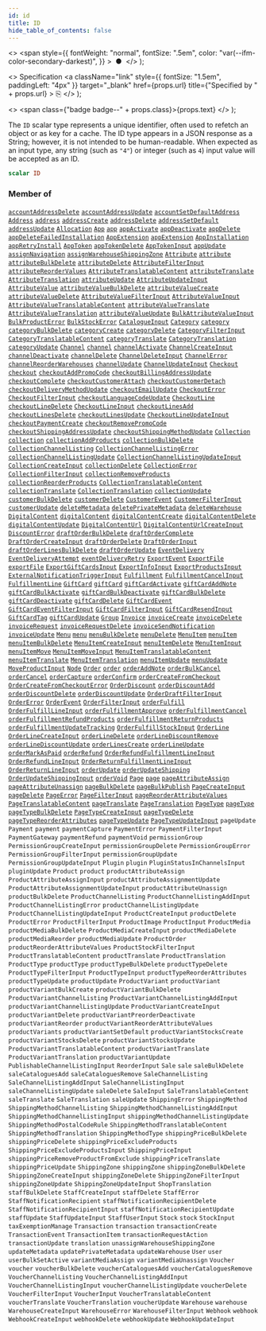 ```yaml
---
id: id
title: ID
hide_table_of_contents: false
---
```


  <>
    <span
      style={{
        fontWeight: "normal",
        fontSize: ".5em",
        color: "var(--ifm-color-secondary-darkest)",
      }}
    >
      &nbsp;●&nbsp;
    </span>
  </>
);

  <>
    Specification
    <a
      className="link"
      style={{ fontSize: "1.5em", paddingLeft: "4px" }}
      target="\_blank"
      href={props.url}
      title={"Specified by " + props.url}
    >
      ⎘
    </a>
  </>
);

  <>
    <span class={"badge badge--" + props.class}>{props.text}</span>
  </>
);

The `ID` scalar type represents a unique identifier, often used to refetch an object or as key for a cache. The ID type appears in a JSON response as a String; however, it is not intended to be human-readable. When expected as an input type, any string (such as `"4"`) or integer (such as `4`) input value will be accepted as an ID.

```graphql
scalar ID
```

### Member of

[`accountAddressDelete`](../../../developer/api-reference/mutations/account-address-delete) <Badge class="secondary" text="mutation"/><Bullet />[`accountAddressUpdate`](../../../developer/api-reference/mutations/account-address-update) <Badge class="secondary" text="mutation"/><Bullet />[`accountSetDefaultAddress`](../../../developer/api-reference/mutations/account-set-default-address) <Badge class="secondary" text="mutation"/><Bullet />[`Address`](../../../developer/api-reference/objects/address) <Badge class="secondary" text="object"/><Bullet />[`address`](../../../developer/api-reference/queries/address) <Badge class="secondary" text="query"/><Bullet />[`addressCreate`](../../../developer/api-reference/mutations/address-create) <Badge class="secondary" text="mutation"/><Bullet />[`addressDelete`](../../../developer/api-reference/mutations/address-delete) <Badge class="secondary" text="mutation"/><Bullet />[`addressSetDefault`](../../../developer/api-reference/mutations/address-set-default) <Badge class="secondary" text="mutation"/><Bullet />[`addressUpdate`](../../../developer/api-reference/mutations/address-update) <Badge class="secondary" text="mutation"/><Bullet />[`Allocation`](../../../developer/api-reference/objects/allocation) <Badge class="secondary" text="object"/><Bullet />[`App`](../../../developer/api-reference/objects/app) <Badge class="secondary" text="object"/><Bullet />[`app`](../../../developer/api-reference/queries/app) <Badge class="secondary" text="query"/><Bullet />[`appActivate`](../../../developer/api-reference/mutations/app-activate) <Badge class="secondary" text="mutation"/><Bullet />[`appDeactivate`](../../../developer/api-reference/mutations/app-deactivate) <Badge class="secondary" text="mutation"/><Bullet />[`appDelete`](../../../developer/api-reference/mutations/app-delete) <Badge class="secondary" text="mutation"/><Bullet />[`appDeleteFailedInstallation`](../../../developer/api-reference/mutations/app-delete-failed-installation) <Badge class="secondary" text="mutation"/><Bullet />[`AppExtension`](../../../developer/api-reference/objects/app-extension) <Badge class="secondary" text="object"/><Bullet />[`appExtension`](../../../developer/api-reference/queries/app-extension) <Badge class="secondary" text="query"/><Bullet />[`AppInstallation`](../../../developer/api-reference/objects/app-installation) <Badge class="secondary" text="object"/><Bullet />[`appRetryInstall`](../../../developer/api-reference/mutations/app-retry-install) <Badge class="secondary" text="mutation"/><Bullet />[`AppToken`](../../../developer/api-reference/objects/app-token) <Badge class="secondary" text="object"/><Bullet />[`appTokenDelete`](../../../developer/api-reference/mutations/app-token-delete) <Badge class="secondary" text="mutation"/><Bullet />[`AppTokenInput`](../../../developer/api-reference/inputs/app-token-input) <Badge class="secondary" text="input"/><Bullet />[`appUpdate`](../../../developer/api-reference/mutations/app-update) <Badge class="secondary" text="mutation"/><Bullet />[`assignNavigation`](../../../developer/api-reference/mutations/assign-navigation) <Badge class="secondary" text="mutation"/><Bullet />[`assignWarehouseShippingZone`](../../../developer/api-reference/mutations/assign-warehouse-shipping-zone) <Badge class="secondary" text="mutation"/><Bullet />[`Attribute`](../../../developer/api-reference/objects/attribute) <Badge class="secondary" text="object"/><Bullet />[`attribute`](../../../developer/api-reference/queries/attribute) <Badge class="secondary" text="query"/><Bullet />[`attributeBulkDelete`](../../../developer/api-reference/mutations/attribute-bulk-delete) <Badge class="secondary" text="mutation"/><Bullet />[`attributeDelete`](../../../developer/api-reference/mutations/attribute-delete) <Badge class="secondary" text="mutation"/><Bullet />[`AttributeFilterInput`](../../../developer/api-reference/inputs/attribute-filter-input) <Badge class="secondary" text="input"/><Bullet />[`attributeReorderValues`](../../../developer/api-reference/mutations/attribute-reorder-values) <Badge class="secondary" text="mutation"/><Bullet />[`AttributeTranslatableContent`](../../../developer/api-reference/objects/attribute-translatable-content) <Badge class="secondary" text="object"/><Bullet />[`attributeTranslate`](../../../developer/api-reference/mutations/attribute-translate) <Badge class="secondary" text="mutation"/><Bullet />[`AttributeTranslation`](../../../developer/api-reference/objects/attribute-translation) <Badge class="secondary" text="object"/><Bullet />[`attributeUpdate`](../../../developer/api-reference/mutations/attribute-update) <Badge class="secondary" text="mutation"/><Bullet />[`AttributeUpdateInput`](../../../developer/api-reference/inputs/attribute-update-input) <Badge class="secondary" text="input"/><Bullet />[`AttributeValue`](../../../developer/api-reference/objects/attribute-value) <Badge class="secondary" text="object"/><Bullet />[`attributeValueBulkDelete`](../../../developer/api-reference/mutations/attribute-value-bulk-delete) <Badge class="secondary" text="mutation"/><Bullet />[`attributeValueCreate`](../../../developer/api-reference/mutations/attribute-value-create) <Badge class="secondary" text="mutation"/><Bullet />[`attributeValueDelete`](../../../developer/api-reference/mutations/attribute-value-delete) <Badge class="secondary" text="mutation"/><Bullet />[`AttributeValueFilterInput`](../../../developer/api-reference/inputs/attribute-value-filter-input) <Badge class="secondary" text="input"/><Bullet />[`AttributeValueInput`](../../../developer/api-reference/inputs/attribute-value-input) <Badge class="secondary" text="input"/><Bullet />[`AttributeValueTranslatableContent`](../../../developer/api-reference/objects/attribute-value-translatable-content) <Badge class="secondary" text="object"/><Bullet />[`attributeValueTranslate`](../../../developer/api-reference/mutations/attribute-value-translate) <Badge class="secondary" text="mutation"/><Bullet />[`AttributeValueTranslation`](../../../developer/api-reference/objects/attribute-value-translation) <Badge class="secondary" text="object"/><Bullet />[`attributeValueUpdate`](../../../developer/api-reference/mutations/attribute-value-update) <Badge class="secondary" text="mutation"/><Bullet />[`BulkAttributeValueInput`](../../../developer/api-reference/inputs/bulk-attribute-value-input) <Badge class="secondary" text="input"/><Bullet />[`BulkProductError`](../../../developer/api-reference/objects/bulk-product-error) <Badge class="secondary" text="object"/><Bullet />[`BulkStockError`](../../../developer/api-reference/objects/bulk-stock-error) <Badge class="secondary" text="object"/><Bullet />[`CatalogueInput`](../../../developer/api-reference/inputs/catalogue-input) <Badge class="secondary" text="input"/><Bullet />[`Category`](../../../developer/api-reference/objects/category) <Badge class="secondary" text="object"/><Bullet />[`category`](../../../developer/api-reference/queries/category) <Badge class="secondary" text="query"/><Bullet />[`categoryBulkDelete`](../../../developer/api-reference/mutations/category-bulk-delete) <Badge class="secondary" text="mutation"/><Bullet />[`categoryCreate`](../../../developer/api-reference/mutations/category-create) <Badge class="secondary" text="mutation"/><Bullet />[`categoryDelete`](../../../developer/api-reference/mutations/category-delete) <Badge class="secondary" text="mutation"/><Bullet />[`CategoryFilterInput`](../../../developer/api-reference/inputs/category-filter-input) <Badge class="secondary" text="input"/><Bullet />[`CategoryTranslatableContent`](../../../developer/api-reference/objects/category-translatable-content) <Badge class="secondary" text="object"/><Bullet />[`categoryTranslate`](../../../developer/api-reference/mutations/category-translate) <Badge class="secondary" text="mutation"/><Bullet />[`CategoryTranslation`](../../../developer/api-reference/objects/category-translation) <Badge class="secondary" text="object"/><Bullet />[`categoryUpdate`](../../../developer/api-reference/mutations/category-update) <Badge class="secondary" text="mutation"/><Bullet />[`Channel`](../../../developer/api-reference/objects/channel) <Badge class="secondary" text="object"/><Bullet />[`channel`](../../../developer/api-reference/queries/channel) <Badge class="secondary" text="query"/><Bullet />[`channelActivate`](../../../developer/api-reference/mutations/channel-activate) <Badge class="secondary" text="mutation"/><Bullet />[`ChannelCreateInput`](../../../developer/api-reference/inputs/channel-create-input) <Badge class="secondary" text="input"/><Bullet />[`channelDeactivate`](../../../developer/api-reference/mutations/channel-deactivate) <Badge class="secondary" text="mutation"/><Bullet />[`channelDelete`](../../../developer/api-reference/mutations/channel-delete) <Badge class="secondary" text="mutation"/><Bullet />[`ChannelDeleteInput`](../../../developer/api-reference/inputs/channel-delete-input) <Badge class="secondary" text="input"/><Bullet />[`ChannelError`](../../../developer/api-reference/objects/channel-error) <Badge class="secondary" text="object"/><Bullet />[`channelReorderWarehouses`](../../../developer/api-reference/mutations/channel-reorder-warehouses) <Badge class="secondary" text="mutation"/><Bullet />[`channelUpdate`](../../../developer/api-reference/mutations/channel-update) <Badge class="secondary" text="mutation"/><Bullet />[`ChannelUpdateInput`](../../../developer/api-reference/inputs/channel-update-input) <Badge class="secondary" text="input"/><Bullet />[`Checkout`](../../../developer/api-reference/objects/checkout) <Badge class="secondary" text="object"/><Bullet />[`checkout`](../../../developer/api-reference/queries/checkout) <Badge class="secondary" text="query"/><Bullet />[`checkoutAddPromoCode`](../../../developer/api-reference/mutations/checkout-add-promo-code) <Badge class="secondary" text="mutation"/><Bullet />[`checkoutBillingAddressUpdate`](../../../developer/api-reference/mutations/checkout-billing-address-update) <Badge class="secondary" text="mutation"/><Bullet />[`checkoutComplete`](../../../developer/api-reference/mutations/checkout-complete) <Badge class="secondary" text="mutation"/><Bullet />[`checkoutCustomerAttach`](../../../developer/api-reference/mutations/checkout-customer-attach) <Badge class="secondary" text="mutation"/><Bullet />[`checkoutCustomerDetach`](../../../developer/api-reference/mutations/checkout-customer-detach) <Badge class="secondary" text="mutation"/><Bullet />[`checkoutDeliveryMethodUpdate`](../../../developer/api-reference/mutations/checkout-delivery-method-update) <Badge class="secondary" text="mutation"/><Bullet />[`checkoutEmailUpdate`](../../../developer/api-reference/mutations/checkout-email-update) <Badge class="secondary" text="mutation"/><Bullet />[`CheckoutError`](../../../developer/api-reference/objects/checkout-error) <Badge class="secondary" text="object"/><Bullet />[`CheckoutFilterInput`](../../../developer/api-reference/inputs/checkout-filter-input) <Badge class="secondary" text="input"/><Bullet />[`checkoutLanguageCodeUpdate`](../../../developer/api-reference/mutations/checkout-language-code-update) <Badge class="secondary" text="mutation"/><Bullet />[`CheckoutLine`](../../../developer/api-reference/objects/checkout-line) <Badge class="secondary" text="object"/><Bullet />[`checkoutLineDelete`](../../../developer/api-reference/mutations/checkout-line-delete) <Badge class="secondary" text="mutation"/><Bullet />[`CheckoutLineInput`](../../../developer/api-reference/inputs/checkout-line-input) <Badge class="secondary" text="input"/><Bullet />[`checkoutLinesAdd`](../../../developer/api-reference/mutations/checkout-lines-add) <Badge class="secondary" text="mutation"/><Bullet />[`checkoutLinesDelete`](../../../developer/api-reference/mutations/checkout-lines-delete) <Badge class="secondary" text="mutation"/><Bullet />[`checkoutLinesUpdate`](../../../developer/api-reference/mutations/checkout-lines-update) <Badge class="secondary" text="mutation"/><Bullet />[`CheckoutLineUpdateInput`](../../../developer/api-reference/inputs/checkout-line-update-input) <Badge class="secondary" text="input"/><Bullet />[`checkoutPaymentCreate`](../../../developer/api-reference/mutations/checkout-payment-create) <Badge class="secondary" text="mutation"/><Bullet />[`checkoutRemovePromoCode`](../../../developer/api-reference/mutations/checkout-remove-promo-code) <Badge class="secondary" text="mutation"/><Bullet />[`checkoutShippingAddressUpdate`](../../../developer/api-reference/mutations/checkout-shipping-address-update) <Badge class="secondary" text="mutation"/><Bullet />[`checkoutShippingMethodUpdate`](../../../developer/api-reference/mutations/checkout-shipping-method-update) <Badge class="secondary" text="mutation"/><Bullet />[`Collection`](../../../developer/api-reference/objects/collection) <Badge class="secondary" text="object"/><Bullet />[`collection`](../../../developer/api-reference/queries/collection) <Badge class="secondary" text="query"/><Bullet />[`collectionAddProducts`](../../../developer/api-reference/mutations/collection-add-products) <Badge class="secondary" text="mutation"/><Bullet />[`collectionBulkDelete`](../../../developer/api-reference/mutations/collection-bulk-delete) <Badge class="secondary" text="mutation"/><Bullet />[`CollectionChannelListing`](../../../developer/api-reference/objects/collection-channel-listing) <Badge class="secondary" text="object"/><Bullet />[`CollectionChannelListingError`](../../../developer/api-reference/objects/collection-channel-listing-error) <Badge class="secondary" text="object"/><Bullet />[`collectionChannelListingUpdate`](../../../developer/api-reference/mutations/collection-channel-listing-update) <Badge class="secondary" text="mutation"/><Bullet />[`CollectionChannelListingUpdateInput`](../../../developer/api-reference/inputs/collection-channel-listing-update-input) <Badge class="secondary" text="input"/><Bullet />[`CollectionCreateInput`](../../../developer/api-reference/inputs/collection-create-input) <Badge class="secondary" text="input"/><Bullet />[`collectionDelete`](../../../developer/api-reference/mutations/collection-delete) <Badge class="secondary" text="mutation"/><Bullet />[`CollectionError`](../../../developer/api-reference/objects/collection-error) <Badge class="secondary" text="object"/><Bullet />[`CollectionFilterInput`](../../../developer/api-reference/inputs/collection-filter-input) <Badge class="secondary" text="input"/><Bullet />[`collectionRemoveProducts`](../../../developer/api-reference/mutations/collection-remove-products) <Badge class="secondary" text="mutation"/><Bullet />[`collectionReorderProducts`](../../../developer/api-reference/mutations/collection-reorder-products) <Badge class="secondary" text="mutation"/><Bullet />[`CollectionTranslatableContent`](../../../developer/api-reference/objects/collection-translatable-content) <Badge class="secondary" text="object"/><Bullet />[`collectionTranslate`](../../../developer/api-reference/mutations/collection-translate) <Badge class="secondary" text="mutation"/><Bullet />[`CollectionTranslation`](../../../developer/api-reference/objects/collection-translation) <Badge class="secondary" text="object"/><Bullet />[`collectionUpdate`](../../../developer/api-reference/mutations/collection-update) <Badge class="secondary" text="mutation"/><Bullet />[`customerBulkDelete`](../../../developer/api-reference/mutations/customer-bulk-delete) <Badge class="secondary" text="mutation"/><Bullet />[`customerDelete`](../../../developer/api-reference/mutations/customer-delete) <Badge class="secondary" text="mutation"/><Bullet />[`CustomerEvent`](../../../developer/api-reference/objects/customer-event) <Badge class="secondary" text="object"/><Bullet />[`CustomerFilterInput`](../../../developer/api-reference/inputs/customer-filter-input) <Badge class="secondary" text="input"/><Bullet />[`customerUpdate`](../../../developer/api-reference/mutations/customer-update) <Badge class="secondary" text="mutation"/><Bullet />[`deleteMetadata`](../../../developer/api-reference/mutations/delete-metadata) <Badge class="secondary" text="mutation"/><Bullet />[`deletePrivateMetadata`](../../../developer/api-reference/mutations/delete-private-metadata) <Badge class="secondary" text="mutation"/><Bullet />[`deleteWarehouse`](../../../developer/api-reference/mutations/delete-warehouse) <Badge class="secondary" text="mutation"/><Bullet />[`DigitalContent`](../../../developer/api-reference/objects/digital-content) <Badge class="secondary" text="object"/><Bullet />[`digitalContent`](../../../developer/api-reference/queries/digital-content) <Badge class="secondary" text="query"/><Bullet />[`digitalContentCreate`](../../../developer/api-reference/mutations/digital-content-create) <Badge class="secondary" text="mutation"/><Bullet />[`digitalContentDelete`](../../../developer/api-reference/mutations/digital-content-delete) <Badge class="secondary" text="mutation"/><Bullet />[`digitalContentUpdate`](../../../developer/api-reference/mutations/digital-content-update) <Badge class="secondary" text="mutation"/><Bullet />[`DigitalContentUrl`](../../../developer/api-reference/objects/digital-content-url) <Badge class="secondary" text="object"/><Bullet />[`DigitalContentUrlCreateInput`](../../../developer/api-reference/inputs/digital-content-url-create-input) <Badge class="secondary" text="input"/><Bullet />[`DiscountError`](../../../developer/api-reference/objects/discount-error) <Badge class="secondary" text="object"/><Bullet />[`draftOrderBulkDelete`](../../../developer/api-reference/mutations/draft-order-bulk-delete) <Badge class="secondary" text="mutation"/><Bullet />[`draftOrderComplete`](../../../developer/api-reference/mutations/draft-order-complete) <Badge class="secondary" text="mutation"/><Bullet />[`DraftOrderCreateInput`](../../../developer/api-reference/inputs/draft-order-create-input) <Badge class="secondary" text="input"/><Bullet />[`draftOrderDelete`](../../../developer/api-reference/mutations/draft-order-delete) <Badge class="secondary" text="mutation"/><Bullet />[`DraftOrderInput`](../../../developer/api-reference/inputs/draft-order-input) <Badge class="secondary" text="input"/><Bullet />[`draftOrderLinesBulkDelete`](../../../developer/api-reference/mutations/draft-order-lines-bulk-delete) <Badge class="secondary" text="mutation"/><Bullet />[`draftOrderUpdate`](../../../developer/api-reference/mutations/draft-order-update) <Badge class="secondary" text="mutation"/><Bullet />[`EventDelivery`](../../../developer/api-reference/objects/event-delivery) <Badge class="secondary" text="object"/><Bullet />[`EventDeliveryAttempt`](../../../developer/api-reference/objects/event-delivery-attempt) <Badge class="secondary" text="object"/><Bullet />[`eventDeliveryRetry`](../../../developer/api-reference/mutations/event-delivery-retry) <Badge class="secondary" text="mutation"/><Bullet />[`ExportEvent`](../../../developer/api-reference/objects/export-event) <Badge class="secondary" text="object"/><Bullet />[`ExportFile`](../../../developer/api-reference/objects/export-file) <Badge class="secondary" text="object"/><Bullet />[`exportFile`](../../../developer/api-reference/queries/export-file) <Badge class="secondary" text="query"/><Bullet />[`ExportGiftCardsInput`](../../../developer/api-reference/inputs/export-gift-cards-input) <Badge class="secondary" text="input"/><Bullet />[`ExportInfoInput`](../../../developer/api-reference/inputs/export-info-input) <Badge class="secondary" text="input"/><Bullet />[`ExportProductsInput`](../../../developer/api-reference/inputs/export-products-input) <Badge class="secondary" text="input"/><Bullet />[`ExternalNotificationTriggerInput`](../../../developer/api-reference/inputs/external-notification-trigger-input) <Badge class="secondary" text="input"/><Bullet />[`Fulfillment`](../../../developer/api-reference/objects/fulfillment) <Badge class="secondary" text="object"/><Bullet />[`FulfillmentCancelInput`](../../../developer/api-reference/inputs/fulfillment-cancel-input) <Badge class="secondary" text="input"/><Bullet />[`FulfillmentLine`](../../../developer/api-reference/objects/fulfillment-line) <Badge class="secondary" text="object"/><Bullet />[`GiftCard`](../../../developer/api-reference/objects/gift-card) <Badge class="secondary" text="object"/><Bullet />[`giftCard`](../../../developer/api-reference/queries/gift-card) <Badge class="secondary" text="query"/><Bullet />[`giftCardActivate`](../../../developer/api-reference/mutations/gift-card-activate) <Badge class="secondary" text="mutation"/><Bullet />[`giftCardAddNote`](../../../developer/api-reference/mutations/gift-card-add-note) <Badge class="secondary" text="mutation"/><Bullet />[`giftCardBulkActivate`](../../../developer/api-reference/mutations/gift-card-bulk-activate) <Badge class="secondary" text="mutation"/><Bullet />[`giftCardBulkDeactivate`](../../../developer/api-reference/mutations/gift-card-bulk-deactivate) <Badge class="secondary" text="mutation"/><Bullet />[`giftCardBulkDelete`](../../../developer/api-reference/mutations/gift-card-bulk-delete) <Badge class="secondary" text="mutation"/><Bullet />[`giftCardDeactivate`](../../../developer/api-reference/mutations/gift-card-deactivate) <Badge class="secondary" text="mutation"/><Bullet />[`giftCardDelete`](../../../developer/api-reference/mutations/gift-card-delete) <Badge class="secondary" text="mutation"/><Bullet />[`GiftCardEvent`](../../../developer/api-reference/objects/gift-card-event) <Badge class="secondary" text="object"/><Bullet />[`GiftCardEventFilterInput`](../../../developer/api-reference/inputs/gift-card-event-filter-input) <Badge class="secondary" text="input"/><Bullet />[`GiftCardFilterInput`](../../../developer/api-reference/inputs/gift-card-filter-input) <Badge class="secondary" text="input"/><Bullet />[`GiftCardResendInput`](../../../developer/api-reference/inputs/gift-card-resend-input) <Badge class="secondary" text="input"/><Bullet />[`GiftCardTag`](../../../developer/api-reference/objects/gift-card-tag) <Badge class="secondary" text="object"/><Bullet />[`giftCardUpdate`](../../../developer/api-reference/mutations/gift-card-update) <Badge class="secondary" text="mutation"/><Bullet />[`Group`](../../../developer/api-reference/objects/group) <Badge class="secondary" text="object"/><Bullet />[`Invoice`](../../../developer/api-reference/objects/invoice) <Badge class="secondary" text="object"/><Bullet />[`invoiceCreate`](../../../developer/api-reference/mutations/invoice-create) <Badge class="secondary" text="mutation"/><Bullet />[`invoiceDelete`](../../../developer/api-reference/mutations/invoice-delete) <Badge class="secondary" text="mutation"/><Bullet />[`invoiceRequest`](../../../developer/api-reference/mutations/invoice-request) <Badge class="secondary" text="mutation"/><Bullet />[`invoiceRequestDelete`](../../../developer/api-reference/mutations/invoice-request-delete) <Badge class="secondary" text="mutation"/><Bullet />[`invoiceSendNotification`](../../../developer/api-reference/mutations/invoice-send-notification) <Badge class="secondary" text="mutation"/><Bullet />[`invoiceUpdate`](../../../developer/api-reference/mutations/invoice-update) <Badge class="secondary" text="mutation"/><Bullet />[`Menu`](../../../developer/api-reference/objects/menu) <Badge class="secondary" text="object"/><Bullet />[`menu`](../../../developer/api-reference/queries/menu) <Badge class="secondary" text="query"/><Bullet />[`menuBulkDelete`](../../../developer/api-reference/mutations/menu-bulk-delete) <Badge class="secondary" text="mutation"/><Bullet />[`menuDelete`](../../../developer/api-reference/mutations/menu-delete) <Badge class="secondary" text="mutation"/><Bullet />[`MenuItem`](../../../developer/api-reference/objects/menu-item) <Badge class="secondary" text="object"/><Bullet />[`menuItem`](../../../developer/api-reference/queries/menu-item) <Badge class="secondary" text="query"/><Bullet />[`menuItemBulkDelete`](../../../developer/api-reference/mutations/menu-item-bulk-delete) <Badge class="secondary" text="mutation"/><Bullet />[`MenuItemCreateInput`](../../../developer/api-reference/inputs/menu-item-create-input) <Badge class="secondary" text="input"/><Bullet />[`menuItemDelete`](../../../developer/api-reference/mutations/menu-item-delete) <Badge class="secondary" text="mutation"/><Bullet />[`MenuItemInput`](../../../developer/api-reference/inputs/menu-item-input) <Badge class="secondary" text="input"/><Bullet />[`menuItemMove`](../../../developer/api-reference/mutations/menu-item-move) <Badge class="secondary" text="mutation"/><Bullet />[`MenuItemMoveInput`](../../../developer/api-reference/inputs/menu-item-move-input) <Badge class="secondary" text="input"/><Bullet />[`MenuItemTranslatableContent`](../../../developer/api-reference/objects/menu-item-translatable-content) <Badge class="secondary" text="object"/><Bullet />[`menuItemTranslate`](../../../developer/api-reference/mutations/menu-item-translate) <Badge class="secondary" text="mutation"/><Bullet />[`MenuItemTranslation`](../../../developer/api-reference/objects/menu-item-translation) <Badge class="secondary" text="object"/><Bullet />[`menuItemUpdate`](../../../developer/api-reference/mutations/menu-item-update) <Badge class="secondary" text="mutation"/><Bullet />[`menuUpdate`](../../../developer/api-reference/mutations/menu-update) <Badge class="secondary" text="mutation"/><Bullet />[`MoveProductInput`](../../../developer/api-reference/inputs/move-product-input) <Badge class="secondary" text="input"/><Bullet />[`Node`](../../../developer/api-reference/interfaces/node) <Badge class="secondary" text="interface"/><Bullet />[`Order`](../../../developer/api-reference/objects/order) <Badge class="secondary" text="object"/><Bullet />[`order`](../../../developer/api-reference/queries/order) <Badge class="secondary" text="query"/><Bullet />[`orderAddNote`](../../../developer/api-reference/mutations/order-add-note) <Badge class="secondary" text="mutation"/><Bullet />[`orderBulkCancel`](../../../developer/api-reference/mutations/order-bulk-cancel) <Badge class="secondary" text="mutation"/><Bullet />[`orderCancel`](../../../developer/api-reference/mutations/order-cancel) <Badge class="secondary" text="mutation"/><Bullet />[`orderCapture`](../../../developer/api-reference/mutations/order-capture) <Badge class="secondary" text="mutation"/><Bullet />[`orderConfirm`](../../../developer/api-reference/mutations/order-confirm) <Badge class="secondary" text="mutation"/><Bullet />[`orderCreateFromCheckout`](../../../developer/api-reference/mutations/order-create-from-checkout) <Badge class="secondary" text="mutation"/><Bullet />[`OrderCreateFromCheckoutError`](../../../developer/api-reference/objects/order-create-from-checkout-error) <Badge class="secondary" text="object"/><Bullet />[`OrderDiscount`](../../../developer/api-reference/objects/order-discount) <Badge class="secondary" text="object"/><Bullet />[`orderDiscountAdd`](../../../developer/api-reference/mutations/order-discount-add) <Badge class="secondary" text="mutation"/><Bullet />[`orderDiscountDelete`](../../../developer/api-reference/mutations/order-discount-delete) <Badge class="secondary" text="mutation"/><Bullet />[`orderDiscountUpdate`](../../../developer/api-reference/mutations/order-discount-update) <Badge class="secondary" text="mutation"/><Bullet />[`OrderDraftFilterInput`](../../../developer/api-reference/inputs/order-draft-filter-input) <Badge class="secondary" text="input"/><Bullet />[`OrderError`](../../../developer/api-reference/objects/order-error) <Badge class="secondary" text="object"/><Bullet />[`OrderEvent`](../../../developer/api-reference/objects/order-event) <Badge class="secondary" text="object"/><Bullet />[`OrderFilterInput`](../../../developer/api-reference/inputs/order-filter-input) <Badge class="secondary" text="input"/><Bullet />[`orderFulfill`](../../../developer/api-reference/mutations/order-fulfill) <Badge class="secondary" text="mutation"/><Bullet />[`OrderFulfillLineInput`](../../../developer/api-reference/inputs/order-fulfill-line-input) <Badge class="secondary" text="input"/><Bullet />[`orderFulfillmentApprove`](../../../developer/api-reference/mutations/order-fulfillment-approve) <Badge class="secondary" text="mutation"/><Bullet />[`orderFulfillmentCancel`](../../../developer/api-reference/mutations/order-fulfillment-cancel) <Badge class="secondary" text="mutation"/><Bullet />[`orderFulfillmentRefundProducts`](../../../developer/api-reference/mutations/order-fulfillment-refund-products) <Badge class="secondary" text="mutation"/><Bullet />[`orderFulfillmentReturnProducts`](../../../developer/api-reference/mutations/order-fulfillment-return-products) <Badge class="secondary" text="mutation"/><Bullet />[`orderFulfillmentUpdateTracking`](../../../developer/api-reference/mutations/order-fulfillment-update-tracking) <Badge class="secondary" text="mutation"/><Bullet />[`OrderFulfillStockInput`](../../../developer/api-reference/inputs/order-fulfill-stock-input) <Badge class="secondary" text="input"/><Bullet />[`OrderLine`](../../../developer/api-reference/objects/order-line) <Badge class="secondary" text="object"/><Bullet />[`OrderLineCreateInput`](../../../developer/api-reference/inputs/order-line-create-input) <Badge class="secondary" text="input"/><Bullet />[`orderLineDelete`](../../../developer/api-reference/mutations/order-line-delete) <Badge class="secondary" text="mutation"/><Bullet />[`orderLineDiscountRemove`](../../../developer/api-reference/mutations/order-line-discount-remove) <Badge class="secondary" text="mutation"/><Bullet />[`orderLineDiscountUpdate`](../../../developer/api-reference/mutations/order-line-discount-update) <Badge class="secondary" text="mutation"/><Bullet />[`orderLinesCreate`](../../../developer/api-reference/mutations/order-lines-create) <Badge class="secondary" text="mutation"/><Bullet />[`orderLineUpdate`](../../../developer/api-reference/mutations/order-line-update) <Badge class="secondary" text="mutation"/><Bullet />[`orderMarkAsPaid`](../../../developer/api-reference/mutations/order-mark-as-paid) <Badge class="secondary" text="mutation"/><Bullet />[`orderRefund`](../../../developer/api-reference/mutations/order-refund) <Badge class="secondary" text="mutation"/><Bullet />[`OrderRefundFulfillmentLineInput`](../../../developer/api-reference/inputs/order-refund-fulfillment-line-input) <Badge class="secondary" text="input"/><Bullet />[`OrderRefundLineInput`](../../../developer/api-reference/inputs/order-refund-line-input) <Badge class="secondary" text="input"/><Bullet />[`OrderReturnFulfillmentLineInput`](../../../developer/api-reference/inputs/order-return-fulfillment-line-input) <Badge class="secondary" text="input"/><Bullet />[`OrderReturnLineInput`](../../../developer/api-reference/inputs/order-return-line-input) <Badge class="secondary" text="input"/><Bullet />[`orderUpdate`](../../../developer/api-reference/mutations/order-update) <Badge class="secondary" text="mutation"/><Bullet />[`orderUpdateShipping`](../../../developer/api-reference/mutations/order-update-shipping) <Badge class="secondary" text="mutation"/><Bullet />[`OrderUpdateShippingInput`](../../../developer/api-reference/inputs/order-update-shipping-input) <Badge class="secondary" text="input"/><Bullet />[`orderVoid`](../../../developer/api-reference/mutations/order-void) <Badge class="secondary" text="mutation"/><Bullet />[`Page`](../../../developer/api-reference/objects/page) <Badge class="secondary" text="object"/><Bullet />[`page`](../../../developer/api-reference/queries/page) <Badge class="secondary" text="query"/><Bullet />[`pageAttributeAssign`](../../../developer/api-reference/mutations/page-attribute-assign) <Badge class="secondary" text="mutation"/><Bullet />[`pageAttributeUnassign`](../../../developer/api-reference/mutations/page-attribute-unassign) <Badge class="secondary" text="mutation"/><Bullet />[`pageBulkDelete`](../../../developer/api-reference/mutations/page-bulk-delete) <Badge class="secondary" text="mutation"/><Bullet />[`pageBulkPublish`](../../../developer/api-reference/mutations/page-bulk-publish) <Badge class="secondary" text="mutation"/><Bullet />[`PageCreateInput`](../../../developer/api-reference/inputs/page-create-input) <Badge class="secondary" text="input"/><Bullet />[`pageDelete`](../../../developer/api-reference/mutations/page-delete) <Badge class="secondary" text="mutation"/><Bullet />[`PageError`](../../../developer/api-reference/objects/page-error) <Badge class="secondary" text="object"/><Bullet />[`PageFilterInput`](../../../developer/api-reference/inputs/page-filter-input) <Badge class="secondary" text="input"/><Bullet />[`pageReorderAttributeValues`](../../../developer/api-reference/mutations/page-reorder-attribute-values) <Badge class="secondary" text="mutation"/><Bullet />[`PageTranslatableContent`](../../../developer/api-reference/objects/page-translatable-content) <Badge class="secondary" text="object"/><Bullet />[`pageTranslate`](../../../developer/api-reference/mutations/page-translate) <Badge class="secondary" text="mutation"/><Bullet />[`PageTranslation`](../../../developer/api-reference/objects/page-translation) <Badge class="secondary" text="object"/><Bullet />[`PageType`](../../../developer/api-reference/objects/page-type) <Badge class="secondary" text="object"/><Bullet />[`pageType`](../../../developer/api-reference/queries/page-type) <Badge class="secondary" text="query"/><Bullet />[`pageTypeBulkDelete`](../../../developer/api-reference/mutations/page-type-bulk-delete) <Badge class="secondary" text="mutation"/><Bullet />[`PageTypeCreateInput`](../../../developer/api-reference/inputs/page-type-create-input) <Badge class="secondary" text="input"/><Bullet />[`pageTypeDelete`](../../../developer/api-reference/mutations/page-type-delete) <Badge class="secondary" text="mutation"/><Bullet />[`pageTypeReorderAttributes`](../../../developer/api-reference/mutations/page-type-reorder-attributes) <Badge class="secondary" text="mutation"/><Bullet />[`pageTypeUpdate`](../../../developer/api-reference/mutations/page-type-update) <Badge class="secondary" text="mutation"/><Bullet />[`PageTypeUpdateInput`](../../../developer/api-reference/inputs/page-type-update-input) <Badge class="secondary" text="input"/><Bullet />[`pageUpdate`](../../../developer/api-reference/mutations/page-update) <Badge class="secondary" text="mutation"/><Bullet />[`Payment`](../../../developer/api-reference/objects/payment) <Badge class="secondary" text="object"/><Bullet />[`payment`](../../../developer/api-reference/queries/payment) <Badge class="secondary" text="query"/><Bullet />[`paymentCapture`](../../../developer/api-reference/mutations/payment-capture) <Badge class="secondary" text="mutation"/><Bullet />[`PaymentError`](../../../developer/api-reference/objects/payment-error) <Badge class="secondary" text="object"/><Bullet />[`PaymentFilterInput`](../../../developer/api-reference/inputs/payment-filter-input) <Badge class="secondary" text="input"/><Bullet />[`PaymentGateway`](../../../developer/api-reference/objects/payment-gateway) <Badge class="secondary" text="object"/><Bullet />[`paymentRefund`](../../../developer/api-reference/mutations/payment-refund) <Badge class="secondary" text="mutation"/><Bullet />[`paymentVoid`](../../../developer/api-reference/mutations/payment-void) <Badge class="secondary" text="mutation"/><Bullet />[`permissionGroup`](../../../developer/api-reference/queries/permission-group) <Badge class="secondary" text="query"/><Bullet />[`PermissionGroupCreateInput`](../../../developer/api-reference/inputs/permission-group-create-input) <Badge class="secondary" text="input"/><Bullet />[`permissionGroupDelete`](../../../developer/api-reference/mutations/permission-group-delete) <Badge class="secondary" text="mutation"/><Bullet />[`PermissionGroupError`](../../../developer/api-reference/objects/permission-group-error) <Badge class="secondary" text="object"/><Bullet />[`PermissionGroupFilterInput`](../../../developer/api-reference/inputs/permission-group-filter-input) <Badge class="secondary" text="input"/><Bullet />[`permissionGroupUpdate`](../../../developer/api-reference/mutations/permission-group-update) <Badge class="secondary" text="mutation"/><Bullet />[`PermissionGroupUpdateInput`](../../../developer/api-reference/inputs/permission-group-update-input) <Badge class="secondary" text="input"/><Bullet />[`Plugin`](../../../developer/api-reference/objects/plugin) <Badge class="secondary" text="object"/><Bullet />[`plugin`](../../../developer/api-reference/queries/plugin) <Badge class="secondary" text="query"/><Bullet />[`PluginStatusInChannelsInput`](../../../developer/api-reference/inputs/plugin-status-in-channels-input) <Badge class="secondary" text="input"/><Bullet />[`pluginUpdate`](../../../developer/api-reference/mutations/plugin-update) <Badge class="secondary" text="mutation"/><Bullet />[`Product`](../../../developer/api-reference/objects/product) <Badge class="secondary" text="object"/><Bullet />[`product`](../../../developer/api-reference/queries/product) <Badge class="secondary" text="query"/><Bullet />[`productAttributeAssign`](../../../developer/api-reference/mutations/product-attribute-assign) <Badge class="secondary" text="mutation"/><Bullet />[`ProductAttributeAssignInput`](../../../developer/api-reference/inputs/product-attribute-assign-input) <Badge class="secondary" text="input"/><Bullet />[`productAttributeAssignmentUpdate`](../../../developer/api-reference/mutations/product-attribute-assignment-update) <Badge class="secondary" text="mutation"/><Bullet />[`ProductAttributeAssignmentUpdateInput`](../../../developer/api-reference/inputs/product-attribute-assignment-update-input) <Badge class="secondary" text="input"/><Bullet />[`productAttributeUnassign`](../../../developer/api-reference/mutations/product-attribute-unassign) <Badge class="secondary" text="mutation"/><Bullet />[`productBulkDelete`](../../../developer/api-reference/mutations/product-bulk-delete) <Badge class="secondary" text="mutation"/><Bullet />[`ProductChannelListing`](../../../developer/api-reference/objects/product-channel-listing) <Badge class="secondary" text="object"/><Bullet />[`ProductChannelListingAddInput`](../../../developer/api-reference/inputs/product-channel-listing-add-input) <Badge class="secondary" text="input"/><Bullet />[`ProductChannelListingError`](../../../developer/api-reference/objects/product-channel-listing-error) <Badge class="secondary" text="object"/><Bullet />[`productChannelListingUpdate`](../../../developer/api-reference/mutations/product-channel-listing-update) <Badge class="secondary" text="mutation"/><Bullet />[`ProductChannelListingUpdateInput`](../../../developer/api-reference/inputs/product-channel-listing-update-input) <Badge class="secondary" text="input"/><Bullet />[`ProductCreateInput`](../../../developer/api-reference/inputs/product-create-input) <Badge class="secondary" text="input"/><Bullet />[`productDelete`](../../../developer/api-reference/mutations/product-delete) <Badge class="secondary" text="mutation"/><Bullet />[`ProductError`](../../../developer/api-reference/objects/product-error) <Badge class="secondary" text="object"/><Bullet />[`ProductFilterInput`](../../../developer/api-reference/inputs/product-filter-input) <Badge class="secondary" text="input"/><Bullet />[`ProductImage`](../../../developer/api-reference/objects/product-image) <Badge class="secondary" text="object"/><Bullet />[`ProductInput`](../../../developer/api-reference/inputs/product-input) <Badge class="secondary" text="input"/><Bullet />[`ProductMedia`](../../../developer/api-reference/objects/product-media) <Badge class="secondary" text="object"/><Bullet />[`productMediaBulkDelete`](../../../developer/api-reference/mutations/product-media-bulk-delete) <Badge class="secondary" text="mutation"/><Bullet />[`ProductMediaCreateInput`](../../../developer/api-reference/inputs/product-media-create-input) <Badge class="secondary" text="input"/><Bullet />[`productMediaDelete`](../../../developer/api-reference/mutations/product-media-delete) <Badge class="secondary" text="mutation"/><Bullet />[`productMediaReorder`](../../../developer/api-reference/mutations/product-media-reorder) <Badge class="secondary" text="mutation"/><Bullet />[`productMediaUpdate`](../../../developer/api-reference/mutations/product-media-update) <Badge class="secondary" text="mutation"/><Bullet />[`ProductOrder`](../../../developer/api-reference/inputs/product-order) <Badge class="secondary" text="input"/><Bullet />[`productReorderAttributeValues`](../../../developer/api-reference/mutations/product-reorder-attribute-values) <Badge class="secondary" text="mutation"/><Bullet />[`ProductStockFilterInput`](../../../developer/api-reference/inputs/product-stock-filter-input) <Badge class="secondary" text="input"/><Bullet />[`ProductTranslatableContent`](../../../developer/api-reference/objects/product-translatable-content) <Badge class="secondary" text="object"/><Bullet />[`productTranslate`](../../../developer/api-reference/mutations/product-translate) <Badge class="secondary" text="mutation"/><Bullet />[`ProductTranslation`](../../../developer/api-reference/objects/product-translation) <Badge class="secondary" text="object"/><Bullet />[`ProductType`](../../../developer/api-reference/objects/product-type) <Badge class="secondary" text="object"/><Bullet />[`productType`](../../../developer/api-reference/queries/product-type) <Badge class="secondary" text="query"/><Bullet />[`productTypeBulkDelete`](../../../developer/api-reference/mutations/product-type-bulk-delete) <Badge class="secondary" text="mutation"/><Bullet />[`productTypeDelete`](../../../developer/api-reference/mutations/product-type-delete) <Badge class="secondary" text="mutation"/><Bullet />[`ProductTypeFilterInput`](../../../developer/api-reference/inputs/product-type-filter-input) <Badge class="secondary" text="input"/><Bullet />[`ProductTypeInput`](../../../developer/api-reference/inputs/product-type-input) <Badge class="secondary" text="input"/><Bullet />[`productTypeReorderAttributes`](../../../developer/api-reference/mutations/product-type-reorder-attributes) <Badge class="secondary" text="mutation"/><Bullet />[`productTypeUpdate`](../../../developer/api-reference/mutations/product-type-update) <Badge class="secondary" text="mutation"/><Bullet />[`productUpdate`](../../../developer/api-reference/mutations/product-update) <Badge class="secondary" text="mutation"/><Bullet />[`ProductVariant`](../../../developer/api-reference/objects/product-variant) <Badge class="secondary" text="object"/><Bullet />[`productVariant`](../../../developer/api-reference/queries/product-variant) <Badge class="secondary" text="query"/><Bullet />[`productVariantBulkCreate`](../../../developer/api-reference/mutations/product-variant-bulk-create) <Badge class="secondary" text="mutation"/><Bullet />[`productVariantBulkDelete`](../../../developer/api-reference/mutations/product-variant-bulk-delete) <Badge class="secondary" text="mutation"/><Bullet />[`ProductVariantChannelListing`](../../../developer/api-reference/objects/product-variant-channel-listing) <Badge class="secondary" text="object"/><Bullet />[`ProductVariantChannelListingAddInput`](../../../developer/api-reference/inputs/product-variant-channel-listing-add-input) <Badge class="secondary" text="input"/><Bullet />[`productVariantChannelListingUpdate`](../../../developer/api-reference/mutations/product-variant-channel-listing-update) <Badge class="secondary" text="mutation"/><Bullet />[`ProductVariantCreateInput`](../../../developer/api-reference/inputs/product-variant-create-input) <Badge class="secondary" text="input"/><Bullet />[`productVariantDelete`](../../../developer/api-reference/mutations/product-variant-delete) <Badge class="secondary" text="mutation"/><Bullet />[`productVariantPreorderDeactivate`](../../../developer/api-reference/mutations/product-variant-preorder-deactivate) <Badge class="secondary" text="mutation"/><Bullet />[`productVariantReorder`](../../../developer/api-reference/mutations/product-variant-reorder) <Badge class="secondary" text="mutation"/><Bullet />[`productVariantReorderAttributeValues`](../../../developer/api-reference/mutations/product-variant-reorder-attribute-values) <Badge class="secondary" text="mutation"/><Bullet />[`productVariants`](../../../developer/api-reference/queries/product-variants) <Badge class="secondary" text="query"/><Bullet />[`productVariantSetDefault`](../../../developer/api-reference/mutations/product-variant-set-default) <Badge class="secondary" text="mutation"/><Bullet />[`productVariantStocksCreate`](../../../developer/api-reference/mutations/product-variant-stocks-create) <Badge class="secondary" text="mutation"/><Bullet />[`productVariantStocksDelete`](../../../developer/api-reference/mutations/product-variant-stocks-delete) <Badge class="secondary" text="mutation"/><Bullet />[`productVariantStocksUpdate`](../../../developer/api-reference/mutations/product-variant-stocks-update) <Badge class="secondary" text="mutation"/><Bullet />[`ProductVariantTranslatableContent`](../../../developer/api-reference/objects/product-variant-translatable-content) <Badge class="secondary" text="object"/><Bullet />[`productVariantTranslate`](../../../developer/api-reference/mutations/product-variant-translate) <Badge class="secondary" text="mutation"/><Bullet />[`ProductVariantTranslation`](../../../developer/api-reference/objects/product-variant-translation) <Badge class="secondary" text="object"/><Bullet />[`productVariantUpdate`](../../../developer/api-reference/mutations/product-variant-update) <Badge class="secondary" text="mutation"/><Bullet />[`PublishableChannelListingInput`](../../../developer/api-reference/inputs/publishable-channel-listing-input) <Badge class="secondary" text="input"/><Bullet />[`ReorderInput`](../../../developer/api-reference/inputs/reorder-input) <Badge class="secondary" text="input"/><Bullet />[`Sale`](../../../developer/api-reference/objects/sale) <Badge class="secondary" text="object"/><Bullet />[`sale`](../../../developer/api-reference/queries/sale) <Badge class="secondary" text="query"/><Bullet />[`saleBulkDelete`](../../../developer/api-reference/mutations/sale-bulk-delete) <Badge class="secondary" text="mutation"/><Bullet />[`saleCataloguesAdd`](../../../developer/api-reference/mutations/sale-catalogues-add) <Badge class="secondary" text="mutation"/><Bullet />[`saleCataloguesRemove`](../../../developer/api-reference/mutations/sale-catalogues-remove) <Badge class="secondary" text="mutation"/><Bullet />[`SaleChannelListing`](../../../developer/api-reference/objects/sale-channel-listing) <Badge class="secondary" text="object"/><Bullet />[`SaleChannelListingAddInput`](../../../developer/api-reference/inputs/sale-channel-listing-add-input) <Badge class="secondary" text="input"/><Bullet />[`SaleChannelListingInput`](../../../developer/api-reference/inputs/sale-channel-listing-input) <Badge class="secondary" text="input"/><Bullet />[`saleChannelListingUpdate`](../../../developer/api-reference/mutations/sale-channel-listing-update) <Badge class="secondary" text="mutation"/><Bullet />[`saleDelete`](../../../developer/api-reference/mutations/sale-delete) <Badge class="secondary" text="mutation"/><Bullet />[`SaleInput`](../../../developer/api-reference/inputs/sale-input) <Badge class="secondary" text="input"/><Bullet />[`SaleTranslatableContent`](../../../developer/api-reference/objects/sale-translatable-content) <Badge class="secondary" text="object"/><Bullet />[`saleTranslate`](../../../developer/api-reference/mutations/sale-translate) <Badge class="secondary" text="mutation"/><Bullet />[`SaleTranslation`](../../../developer/api-reference/objects/sale-translation) <Badge class="secondary" text="object"/><Bullet />[`saleUpdate`](../../../developer/api-reference/mutations/sale-update) <Badge class="secondary" text="mutation"/><Bullet />[`ShippingError`](../../../developer/api-reference/objects/shipping-error) <Badge class="secondary" text="object"/><Bullet />[`ShippingMethod`](../../../developer/api-reference/objects/shipping-method) <Badge class="secondary" text="object"/><Bullet />[`ShippingMethodChannelListing`](../../../developer/api-reference/objects/shipping-method-channel-listing) <Badge class="secondary" text="object"/><Bullet />[`ShippingMethodChannelListingAddInput`](../../../developer/api-reference/inputs/shipping-method-channel-listing-add-input) <Badge class="secondary" text="input"/><Bullet />[`ShippingMethodChannelListingInput`](../../../developer/api-reference/inputs/shipping-method-channel-listing-input) <Badge class="secondary" text="input"/><Bullet />[`shippingMethodChannelListingUpdate`](../../../developer/api-reference/mutations/shipping-method-channel-listing-update) <Badge class="secondary" text="mutation"/><Bullet />[`ShippingMethodPostalCodeRule`](../../../developer/api-reference/objects/shipping-method-postal-code-rule) <Badge class="secondary" text="object"/><Bullet />[`ShippingMethodTranslatableContent`](../../../developer/api-reference/objects/shipping-method-translatable-content) <Badge class="secondary" text="object"/><Bullet />[`ShippingMethodTranslation`](../../../developer/api-reference/objects/shipping-method-translation) <Badge class="secondary" text="object"/><Bullet />[`ShippingMethodType`](../../../developer/api-reference/objects/shipping-method-type) <Badge class="secondary" text="object"/><Bullet />[`shippingPriceBulkDelete`](../../../developer/api-reference/mutations/shipping-price-bulk-delete) <Badge class="secondary" text="mutation"/><Bullet />[`shippingPriceDelete`](../../../developer/api-reference/mutations/shipping-price-delete) <Badge class="secondary" text="mutation"/><Bullet />[`shippingPriceExcludeProducts`](../../../developer/api-reference/mutations/shipping-price-exclude-products) <Badge class="secondary" text="mutation"/><Bullet />[`ShippingPriceExcludeProductsInput`](../../../developer/api-reference/inputs/shipping-price-exclude-products-input) <Badge class="secondary" text="input"/><Bullet />[`ShippingPriceInput`](../../../developer/api-reference/inputs/shipping-price-input) <Badge class="secondary" text="input"/><Bullet />[`shippingPriceRemoveProductFromExclude`](../../../developer/api-reference/mutations/shipping-price-remove-product-from-exclude) <Badge class="secondary" text="mutation"/><Bullet />[`shippingPriceTranslate`](../../../developer/api-reference/mutations/shipping-price-translate) <Badge class="secondary" text="mutation"/><Bullet />[`shippingPriceUpdate`](../../../developer/api-reference/mutations/shipping-price-update) <Badge class="secondary" text="mutation"/><Bullet />[`ShippingZone`](../../../developer/api-reference/objects/shipping-zone) <Badge class="secondary" text="object"/><Bullet />[`shippingZone`](../../../developer/api-reference/queries/shipping-zone) <Badge class="secondary" text="query"/><Bullet />[`shippingZoneBulkDelete`](../../../developer/api-reference/mutations/shipping-zone-bulk-delete) <Badge class="secondary" text="mutation"/><Bullet />[`ShippingZoneCreateInput`](../../../developer/api-reference/inputs/shipping-zone-create-input) <Badge class="secondary" text="input"/><Bullet />[`shippingZoneDelete`](../../../developer/api-reference/mutations/shipping-zone-delete) <Badge class="secondary" text="mutation"/><Bullet />[`ShippingZoneFilterInput`](../../../developer/api-reference/inputs/shipping-zone-filter-input) <Badge class="secondary" text="input"/><Bullet />[`shippingZoneUpdate`](../../../developer/api-reference/mutations/shipping-zone-update) <Badge class="secondary" text="mutation"/><Bullet />[`ShippingZoneUpdateInput`](../../../developer/api-reference/inputs/shipping-zone-update-input) <Badge class="secondary" text="input"/><Bullet />[`ShopTranslation`](../../../developer/api-reference/objects/shop-translation) <Badge class="secondary" text="object"/><Bullet />[`staffBulkDelete`](../../../developer/api-reference/mutations/staff-bulk-delete) <Badge class="secondary" text="mutation"/><Bullet />[`StaffCreateInput`](../../../developer/api-reference/inputs/staff-create-input) <Badge class="secondary" text="input"/><Bullet />[`staffDelete`](../../../developer/api-reference/mutations/staff-delete) <Badge class="secondary" text="mutation"/><Bullet />[`StaffError`](../../../developer/api-reference/objects/staff-error) <Badge class="secondary" text="object"/><Bullet />[`StaffNotificationRecipient`](../../../developer/api-reference/objects/staff-notification-recipient) <Badge class="secondary" text="object"/><Bullet />[`staffNotificationRecipientDelete`](../../../developer/api-reference/mutations/staff-notification-recipient-delete) <Badge class="secondary" text="mutation"/><Bullet />[`StaffNotificationRecipientInput`](../../../developer/api-reference/inputs/staff-notification-recipient-input) <Badge class="secondary" text="input"/><Bullet />[`staffNotificationRecipientUpdate`](../../../developer/api-reference/mutations/staff-notification-recipient-update) <Badge class="secondary" text="mutation"/><Bullet />[`staffUpdate`](../../../developer/api-reference/mutations/staff-update) <Badge class="secondary" text="mutation"/><Bullet />[`StaffUpdateInput`](../../../developer/api-reference/inputs/staff-update-input) <Badge class="secondary" text="input"/><Bullet />[`StaffUserInput`](../../../developer/api-reference/inputs/staff-user-input) <Badge class="secondary" text="input"/><Bullet />[`Stock`](../../../developer/api-reference/objects/stock) <Badge class="secondary" text="object"/><Bullet />[`stock`](../../../developer/api-reference/queries/stock) <Badge class="secondary" text="query"/><Bullet />[`StockInput`](../../../developer/api-reference/inputs/stock-input) <Badge class="secondary" text="input"/><Bullet />[`taxExemptionManage`](../../../developer/api-reference/mutations/tax-exemption-manage) <Badge class="secondary" text="mutation"/><Bullet />[`Transaction`](../../../developer/api-reference/objects/transaction) <Badge class="secondary" text="object"/><Bullet />[`transaction`](../../../developer/api-reference/queries/transaction) <Badge class="secondary" text="query"/><Bullet />[`transactionCreate`](../../../developer/api-reference/mutations/transaction-create) <Badge class="secondary" text="mutation"/><Bullet />[`TransactionEvent`](../../../developer/api-reference/objects/transaction-event) <Badge class="secondary" text="object"/><Bullet />[`TransactionItem`](../../../developer/api-reference/objects/transaction-item) <Badge class="secondary" text="object"/><Bullet />[`transactionRequestAction`](../../../developer/api-reference/mutations/transaction-request-action) <Badge class="secondary" text="mutation"/><Bullet />[`transactionUpdate`](../../../developer/api-reference/mutations/transaction-update) <Badge class="secondary" text="mutation"/><Bullet />[`translation`](../../../developer/api-reference/queries/translation) <Badge class="secondary" text="query"/><Bullet />[`unassignWarehouseShippingZone`](../../../developer/api-reference/mutations/unassign-warehouse-shipping-zone) <Badge class="secondary" text="mutation"/><Bullet />[`updateMetadata`](../../../developer/api-reference/mutations/update-metadata) <Badge class="secondary" text="mutation"/><Bullet />[`updatePrivateMetadata`](../../../developer/api-reference/mutations/update-private-metadata) <Badge class="secondary" text="mutation"/><Bullet />[`updateWarehouse`](../../../developer/api-reference/mutations/update-warehouse) <Badge class="secondary" text="mutation"/><Bullet />[`User`](../../../developer/api-reference/objects/user) <Badge class="secondary" text="object"/><Bullet />[`user`](../../../developer/api-reference/queries/user) <Badge class="secondary" text="query"/><Bullet />[`userBulkSetActive`](../../../developer/api-reference/mutations/user-bulk-set-active) <Badge class="secondary" text="mutation"/><Bullet />[`variantMediaAssign`](../../../developer/api-reference/mutations/variant-media-assign) <Badge class="secondary" text="mutation"/><Bullet />[`variantMediaUnassign`](../../../developer/api-reference/mutations/variant-media-unassign) <Badge class="secondary" text="mutation"/><Bullet />[`Voucher`](../../../developer/api-reference/objects/voucher) <Badge class="secondary" text="object"/><Bullet />[`voucher`](../../../developer/api-reference/queries/voucher) <Badge class="secondary" text="query"/><Bullet />[`voucherBulkDelete`](../../../developer/api-reference/mutations/voucher-bulk-delete) <Badge class="secondary" text="mutation"/><Bullet />[`voucherCataloguesAdd`](../../../developer/api-reference/mutations/voucher-catalogues-add) <Badge class="secondary" text="mutation"/><Bullet />[`voucherCataloguesRemove`](../../../developer/api-reference/mutations/voucher-catalogues-remove) <Badge class="secondary" text="mutation"/><Bullet />[`VoucherChannelListing`](../../../developer/api-reference/objects/voucher-channel-listing) <Badge class="secondary" text="object"/><Bullet />[`VoucherChannelListingAddInput`](../../../developer/api-reference/inputs/voucher-channel-listing-add-input) <Badge class="secondary" text="input"/><Bullet />[`VoucherChannelListingInput`](../../../developer/api-reference/inputs/voucher-channel-listing-input) <Badge class="secondary" text="input"/><Bullet />[`voucherChannelListingUpdate`](../../../developer/api-reference/mutations/voucher-channel-listing-update) <Badge class="secondary" text="mutation"/><Bullet />[`voucherDelete`](../../../developer/api-reference/mutations/voucher-delete) <Badge class="secondary" text="mutation"/><Bullet />[`VoucherFilterInput`](../../../developer/api-reference/inputs/voucher-filter-input) <Badge class="secondary" text="input"/><Bullet />[`VoucherInput`](../../../developer/api-reference/inputs/voucher-input) <Badge class="secondary" text="input"/><Bullet />[`VoucherTranslatableContent`](../../../developer/api-reference/objects/voucher-translatable-content) <Badge class="secondary" text="object"/><Bullet />[`voucherTranslate`](../../../developer/api-reference/mutations/voucher-translate) <Badge class="secondary" text="mutation"/><Bullet />[`VoucherTranslation`](../../../developer/api-reference/objects/voucher-translation) <Badge class="secondary" text="object"/><Bullet />[`voucherUpdate`](../../../developer/api-reference/mutations/voucher-update) <Badge class="secondary" text="mutation"/><Bullet />[`Warehouse`](../../../developer/api-reference/objects/warehouse) <Badge class="secondary" text="object"/><Bullet />[`warehouse`](../../../developer/api-reference/queries/warehouse) <Badge class="secondary" text="query"/><Bullet />[`WarehouseCreateInput`](../../../developer/api-reference/inputs/warehouse-create-input) <Badge class="secondary" text="input"/><Bullet />[`WarehouseError`](../../../developer/api-reference/objects/warehouse-error) <Badge class="secondary" text="object"/><Bullet />[`WarehouseFilterInput`](../../../developer/api-reference/inputs/warehouse-filter-input) <Badge class="secondary" text="input"/><Bullet />[`Webhook`](../../../developer/api-reference/objects/webhook) <Badge class="secondary" text="object"/><Bullet />[`webhook`](../../../developer/api-reference/queries/webhook) <Badge class="secondary" text="query"/><Bullet />[`WebhookCreateInput`](../../../developer/api-reference/inputs/webhook-create-input) <Badge class="secondary" text="input"/><Bullet />[`webhookDelete`](../../../developer/api-reference/mutations/webhook-delete) <Badge class="secondary" text="mutation"/><Bullet />[`webhookUpdate`](../../../developer/api-reference/mutations/webhook-update) <Badge class="secondary" text="mutation"/><Bullet />[`WebhookUpdateInput`](../../../developer/api-reference/inputs/webhook-update-input) <Badge class="secondary" text="input"/>
